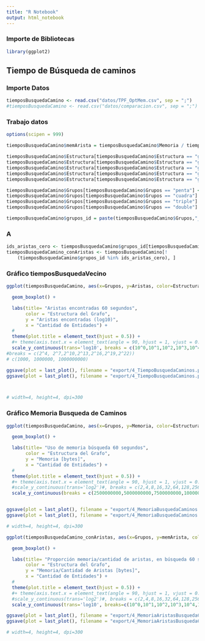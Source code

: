```yaml
---
title: "R Notebook"
output: html_notebook
---
```



### Importe de Bibliotecas

```r
library(ggplot2)
```

## Tiempo de Búsqueda de caminos

### Importe Datos

```r
tiemposBusquedaCamino <- read.csv("datos/TPF_OptMem.csv", sep = ";")
#tiemposBusquedaCamino <- read.csv("datos/comparacion.csv", sep = ";")
```

### Trabajo datos

```r
options(scipen = 999)

tiemposBusquedaCamino$memArista = tiemposBusquedaCamino$Memoria / tiemposBusquedaCamino$Aristas

tiemposBusquedaCamino$Estructura[tiemposBusquedaCamino$Estructura == "graphGt"] <- "Objetos de Java"
tiemposBusquedaCamino$Estructura[tiemposBusquedaCamino$Estructura == "graphComp"] <- "Adyacencia no Densa" #"Comprimido con índices"
tiemposBusquedaCamino$Estructura[tiemposBusquedaCamino$Estructura == "graphCompDense"] <- "Adyacencia Densa"
tiemposBusquedaCamino$Estructura[tiemposBusquedaCamino$Estructura == "graphNativeFull"] <- "Triples no Densos"
tiemposBusquedaCamino$Estructura[tiemposBusquedaCamino$Estructura == "graphNativeFullDense"] <- "Triples Densos"

tiemposBusquedaCamino$Grupos[tiemposBusquedaCamino$Grupos == "penta"] <- "5"
tiemposBusquedaCamino$Grupos[tiemposBusquedaCamino$Grupos == "cuadra"] <- "4"
tiemposBusquedaCamino$Grupos[tiemposBusquedaCamino$Grupos == "triple"] <- "3"
tiemposBusquedaCamino$Grupos[tiemposBusquedaCamino$Grupos == "double"] <- "2"

tiemposBusquedaCamino$grupos_id = paste(tiemposBusquedaCamino$Grupos,"_", as.character(tiemposBusquedaCamino$ID))
```

### A

```r
ids_aristas_cero <- tiemposBusquedaCamino$grupos_id[tiemposBusquedaCamino$Aristas == 0]
tiemposBusquedaCamino_conAristas <- tiemposBusquedaCamino[!
    (tiemposBusquedaCamino$grupos_id %in% ids_aristas_cero), ]
```




### Gráfico tiemposBusquedaVecino

```r
ggplot(tiemposBusquedaCamino, aes(x=Grupos, y=Aristas, color=Estructura)) + #fill=Estructura

  geom_boxplot() +

  labs(title= "Aristas encontradas 60 segundos",
       color = "Estructura del Grafo",
       y = "Aristas encontradas (log10)",
       x = "Cantidad de Entidades") +
  #
  theme(plot.title = element_text(hjust = 0.5)) +
  #+ theme(axis.text.x = element_text(angle = 90, hjust = 1, vjust = 0.5))
  scale_y_continuous(trans='log10', breaks = c(10^0,10^1,10^2,10^3,10^4,10^5,10^6,10^7,10^8))
#breaks = c(2^4, 2^7,2^10,2^13,2^16,2^19,2^22))
# c(1000, 1000000, 1000000000)

ggsave(plot = last_plot(), filename = "export/4_TiempoBusquedaCaminos.png", width=8, height=5, dpi=300)
ggsave(plot = last_plot(), filename = "export/4_TiempoBusquedaCaminos.pdf", width=8, height=5, dpi=300)



# width=4, height=4, dpi=300
```

### Gráfico Memoria Busqueda de Caminos

```r

ggplot(tiemposBusquedaCamino, aes(x=Grupos, y=Memoria, color=Estructura)) + #fill=Estructura

  geom_boxplot() +

  labs(title= "Uso de memoria búsqueda 60 segundos",
       color = "Estructura del Grafo",
       y = "Memoria [bytes]",
       x = "Cantidad de Entidades") +
  #
  theme(plot.title = element_text(hjust = 0.5)) +
  #+ theme(axis.text.x = element_text(angle = 90, hjust = 1, vjust = 0.5))
  #scale_y_continuous(trans='log2')#, breaks = c(2,4,8,16,32,64,128,256,512,1024,2048,4096))
  scale_y_continuous(breaks = c(2500000000,5000000000,7500000000,10000000000,12500000000,15000000000,17500000000))


ggsave(plot = last_plot(), filename = "export/4_MemoriaBusquedaCaminos.png", width=8, height=5, dpi=300)
ggsave(plot = last_plot(), filename = "export/4_MemoriaBusquedaCaminos.pdf", width=8, height=5, dpi=300)

# width=4, height=4, dpi=300

```


```r

ggplot(tiemposBusquedaCamino_conAristas, aes(x=Grupos, y=memArista, color=Estructura)) + #fill=Estructura

  geom_boxplot() +

  labs(title= "Proporción memoria/cantidad de aristas, en búsqueda 60 segundos",
       color = "Estructura del Grafo",
       y = "Memoria/Cantidad de Aristas [bytes]",
       x = "Cantidad de Entidades") +
  #
  theme(plot.title = element_text(hjust = 0.5)) +
  #+ theme(axis.text.x = element_text(angle = 90, hjust = 1, vjust = 0.5))
  #scale_y_continuous(trans='log2')#, breaks = c(2,4,8,16,32,64,128,256,512,1024,2048,4096))
  scale_y_continuous(trans='log10', breaks=c(10^0,10^1,10^2,10^3,10^4,10^5,10^6,10^7,10^8,10 ^9))

ggsave(plot = last_plot(), filename = "export/4_MemoriaAristasBusquedaCaminos.png", width=8, height=5, dpi=300)
ggsave(plot = last_plot(), filename = "export/4_MemoriaAristasBusquedaCaminos.pdf", width=8, height=5, dpi=300)

# width=4, height=4, dpi=300

```
